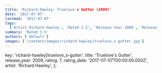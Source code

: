 ```yaml
---
title: 'Richard Hawley: Truelove's Gutter (2009)'
date: '2017-07-07'
lastmod: '2017-07-07'
tags:
  ['Artist Richard Hawley', 'Rated 3.5', 'Release Year 2009', 'Release Decade 2000']
summary: 'Rated 3.5'
authors: ['default']
images: ['/content/images/richard-hawley|truelove_s-gutter.jpg']
---
```


  key: 'richard-hawley|truelove_s-gutter',
  title: 'Truelove's Gutter',
  release_year: 2009,
  rating: 7,
  rating_date: '2017-07-07T00:00:00.000Z',
  artist: 'Richard Hawley',
};

<MusicRating data={data} />
